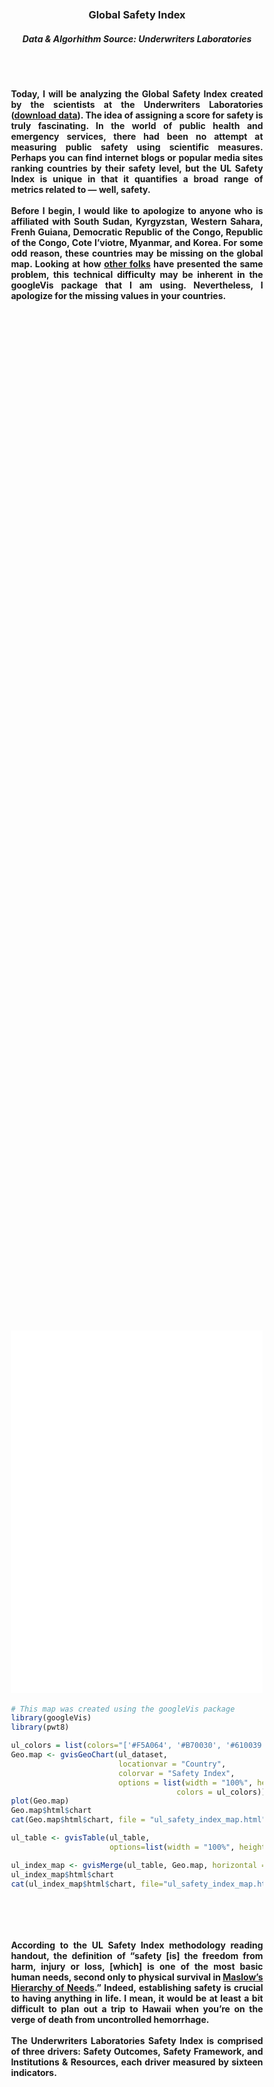 <head>
<style>
.hr hr { 
    display: block;
    margin-top: 0.5em;
    margin-bottom: 0.5em;
    margin-left: auto;
    margin-right: auto;
    border-style: inset;
    border-width: 1px;
    max-width: 800px
}
.abstract {
    -webkit-column-count: 1; /* Chrome, Safari, Opera */
    -moz-column-count: 1; /* Firefox */
    column-count: 1;
    -moz-column-width: 80%; /* Firefox */
    width: 80%;
    min-width: 300px;
    max-width: 500px;
    height: 50%
}
.newspaper1 {
    -webkit-column-count: 1; /* Chrome, Safari, Opera */
    -moz-column-count: 1; /* Firefox */
    column-count: 1;
    -moz-column-width: 80%; /* Firefox */
    width: 80%;
    min-width: 300px;
    max-width: 600px;
    height: 50%
}
.newspaper2 {
    -webkit-column-count: 2; /* Chrome, Safari, Opera */
    -moz-column-count: 2; /* Firefox */
    column-count: 2;
    -moz-column-width: 80%; /* Firefox */
    width: 80%;
    min-width: 300px;
    max-width: 600px;
    height: 50%
}
.code1 { 
    display: block;
    margin-left: auto;
    margin-right: auto;
    width: 80%;
    max-width: 600px;
}
.code2 {
    -webkit-column-count: 1; /* Chrome, Safari, Opera */
    -moz-column-count: 1; /* Firefox */
    column-count: 1;
    -moz-column-width: 80%; /* Firefox */
    width: 80%;
    min-width: 300px;
    max-width: 600px;
    height: 50%
}
<link rel="stylesheet" href="css/animate.css">
<script src="js/wow.min.js"> </script>
<script> new WOW().init(); </script>
</style>
<script type="text/javascript">
    window.heap=window.heap||[],heap.load=function(e,t){window.heap.appid=e,window.heap.config=t=t||{};var r=t.forceSSL||"https:"===document.location.protocol,a=document.createElement("script");a.type="text/javascript",a.async=!0,a.src=(r?"https:":"http:")+"//cdn.heapanalytics.com/js/heap-"+e+".js";var n=document.getElementsByTagName("script")[0];n.parentNode.insertBefore(a,n);for(var o=function(e){return function(){heap.push([e].concat(Array.prototype.slice.call(arguments,0)))}},p=["addEventProperties","addUserProperties","clearEventProperties","identify","removeEventProperty","setEventProperties","track","unsetEventProperty"],c=0;c<p.length;c++)heap[p[c]]=o(p[c])};
      heap.load("2042091030");
</script>
</head>



<center><br><br><br>
<h3> Global Safety Index <br>
<h5> Data & Algorhithm Source: Underwriters Laboratories <br><br><br>
<h4> <div class="newspaper1">
<p style="text-align: justify;">
Today, I will be analyzing the Global Safety Index created by the scientists at the Underwriters Laboratories ([download data](http://www.ulsafetyindex.org/app/#view/map)). The idea of assigning a score for safety is truly fascinating. In the world of public health and emergency services, there had been no attempt at measuring public safety using scientific measures. Perhaps you can find internet blogs or popular media sites ranking countries by their safety level, but the UL Safety Index is unique in that it quantifies a broad range of metrics related to — well, safety. <br><br> Before I begin, I would like to apologize to anyone who is affiliated with South Sudan, Kyrgyzstan, Western Sahara, Frenh Guiana, Democratic Republic of the Congo, Republic of the Congo, Cote I'viotre, Myanmar, and Korea. For some odd reason, these countries may be missing on the global map. Looking at how [other folks](http://www.fabioveronesi.net/Blog/Map.html) have presented the same problem, this technical difficulty may be inherent in the googleVis package that I am using. Nevertheless, I apologize for the missing values in your countries. </p></div><br><br><br>
<iframe width="80%" height="580px" src="attach/UL/ul_safety_index_map.html" frameBorder="0" scrolling="yes"></iframe><br></center>

<div class = "code1">
<p style = "text-align: left;">
```r
# This map was created using the googleVis package
library(googleVis)
library(pwt8)

ul_colors = list(colors="['#F5A064', '#B70030', '#610039']")
Geo.map <- gvisGeoChart(ul_dataset, 
                        locationvar = "Country", 
                        colorvar = "Safety Index", 
                        options = list(width = "100%", height = 550,
                                     colors = ul_colors))
plot(Geo.map)
Geo.map$html$chart
cat(Geo.map$html$chart, file = "ul_safety_index_map.html")

ul_table <- gvisTable(ul_table,
                      options=list(width = "100%", height = 550))

ul_index_map <- gvisMerge(ul_table, Geo.map, horizontal = TRUE) # Combining table and map
ul_index_map$html$chart
cat(ul_index_map$html$chart, file="ul_safety_index_map.html")
```
</p></div><br><br>

<center>
<h4><div class="newspaper1">
<p style="text-align: justify;">
According to the UL Safety Index methodology reading handout, the definition of "safety [is] the freedom from harm, injury or loss, [which] is one of the most basic human needs, second only to physical survival in [Maslow’s Hierarchy of Needs](https://www.psychologytoday.com/blog/hide-and-seek/201205/our-hierarchy-needs)." Indeed, establishing safety is crucial to having anything in life. I mean, it would be at least a bit difficult to plan out a trip to Hawaii when you're on the verge of death from uncontrolled hemorrhage. <br><br> The Underwriters Laboratories Safety Index is comprised of three drivers: Safety Outcomes, Safety Framework, and Institutions & Resources, each driver measured by sixteen indicators.</p></div>


<h4> <div class="newspaper1">
<p style="text-align: justify;">
The Underwriters Laboratories Safety Index is comprised of three drivers: Safety Outcomes, Safety Framework, and Institutions & Resources, each driver measured by sixteen indicators.</p></div><br><br>
